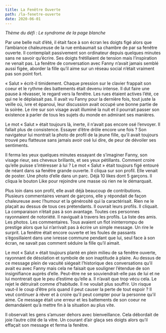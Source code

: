 ```yaml
---
title: La Fenêtre Ouverte
path: /la-fenetre-ouverte
date: 2020-06-01
---
```


_Thème du défi : Le syndrome de la page blanche_

Par une belle nuit d’été, il était face à son écran les doigts figé alors que l’ambiance chaleureuse de la rue embaumait sa chambre de par sa fenêtre ouverte. Il contemplait passivement son ordinateur depuis quelques minutes sans ne savoir qu’écrire. Ses doigts frétillaient de tension mais l’inspiration ne venait pas. La fenêtre de conversation avec Fanny n’avait jamais semblé aussi figée, aborder la fille qu’il aime sur un réseau social n’était vraiment pas son point fort.

« Salut » écrit-il timidement. Chaque pression sur le clavier frappait son coeur et le rythme des battements était devenu intense. Il dut faire une pause à rêvasser, le regard vers la fenêtre. Les rues étaient actives l’été, ce qui ne le déplaisait pas. Il avait vu Fanny pour la dernière fois, tout juste la veille où, ivre et épanoui, leur discussion avait occupé une bonne partie de la soirée. Le rire sur son visage avait illuminé la nuit et il pourrait passer son existence à parler de tous les sujets du monde en admirant ses manières.

Le mot « Salut » était toujours là, inerte, il n’avait pas encore osé l’envoyer. Il fallait plus de consistence. Essayer d’être drôle encore une fois ? Son navigateur lui montrait la photo de profil de la jeune fille, qu’il avait toujours trouvé peu flatteuse sans jamais avoir osé lui dire, de peur de dévoiler ses sentiments.

Il ferma les yeux quelques minutes essayant de s’imaginer Fanny, son visage rieur, ses cheveux brillants, et ses yeux pétillants. Comment croire qu’elle puisse s’intéresser à lui ? Le mot « Salut » était toujours figé entouré de néant dans sa fenêtre grande ouverte. Il cliqua sur son profil. Elle venait de poster. Une photo d’elle dans un parc. Déjà 10 likes dont 5 garçons. Il cliqua le bouton Like pour rejoindre une masse où rien ne le démarquait.

Plus loin dans son profil, elle avait déjà beaucoup de contributions. Plusieurs commentaires venant de garçons, elle y répondait de façon chaleureuse avec l’humour et la générosité qui la caractérisait. Rien ne le plaçait au dessus de tous ces prétendants. Il ouvrait leurs profils. Il cliquait. La comparaison n’était pas à son avantage. Toutes ces personnes rayonnaient de notoriété. Il naviguait à travers les profils. La liste des amis. Les photos. Les commentaires. Tous avaient un flot ininterrompu de prestige alors que lui n’arrivait pas à écrire un simple message. Un rire le surprit. La fenêtre était encore ouverte et les foules de passants s’égosillaient dans une ivresse commune pendant que lui, seul face à son écran, ne savait pas comment séduire la fille qu’il aimait.

Le mot « Salut » était toujours planté en plein milieu de sa fenêtre ouverte, rayonnant de désolation et symbole de son inaptitude à plaire. Au dessus de ce message plein de vacuité siégeait l’historique des conversations qu’il avait eu avec Fanny mais cela ne faisait que souligner l’étendue de son insignifiance auprès d’elle. Peut-être ne se souviendrait-elle pas de lui et ne lui montrerait que le peu d’estime qu’elle a. Il n’avait que trop vécu cela. Le rejet le détruirait comme d’habitude. Il ne voulait plus souffrir. Un risque vaut-il le coup d’être pris quand il peut causer la perte de tout espoir ? Il veut continuer à rêver et à croire qu’il peut compter pour la personne qu’il aime. Ce message était une erreur et les battements de son coeur ne demandaient qu’à mettre fin à la situation au plus vite.

Il observait les gens s’amuser dehors avec bienveillance. Cela débordait de joie l’autre côté de la vitre. Un courant d’air glaça ses doigts alors qu’il effaçait son message et ferma la fenêtre.

